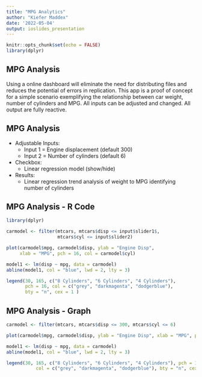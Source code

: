 ---
title: "MPG Analytics"
author: "Kiefer Maddex"
date: '2022-05-04'
output: ioslides_presentation
---

```{r setup, include=FALSE}
knitr::opts_chunk$set(echo = FALSE)
library(dplyr)
```

## MPG Analysis
Using a online dashboard will eliminate the need for distributing files and reduces the potential of errors in replication. This app is a proof of concept for a simple scenario exemplifying the relationship between car weight, number of cylinders and MPG. All inputs can be adjusted and changed. All output are fully reactive.


## MPG Analysis
- Adjustable Inputs:
  - Input 1 = Engine displacement (default 300)
  - Input 2 = Number of cylinders (default 6)
  
- Checkbox: 
  - Linear regression model (show/hide)
  
- Results: 
  - Linear regression trend analysis of weight to MPG identifying number of cylinders


## MPG Analysis - R Code

```{r cars, echo = TRUE, eval = FALSE}
library(dplyr)

carmodel <- filter(mtcars, mtcars$disp <= input$slider1$, 
                   mtcars$cyl <= input$slider2)

plot(carmodel$mpg, carmodel$disp, ylab = "Engine Disp", 
     xlab = "MPG", pch = 16, col = carmodel$cyl)

model1 <- lm(disp ~ mpg, data = carmodel)
abline(model1, col = "blue", lwd = 2, lty = 3)

legend(30, 165, c("8 Cylinders", "6 Cylinders", "4 Cylinders"), 
       pch = 16, col = c("grey", "darkmagenta", "dodgerblue"), 
       bty = "n", cex = 1 )
```

## MPG Analysis - Graph

```{r output}
carmodel <- filter(mtcars, mtcars$disp <= 300, mtcars$cyl <= 6)

plot(carmodel$mpg, carmodel$disp, ylab = "Engine Disp", xlab = "MPG", pch = 16, col = carmodel$cyl)

model1 <- lm(disp ~ mpg, data = carmodel)
abline(model1, col = "blue", lwd = 2, lty = 3)

legend(30, 165, c("8 Cylinders", "6 Cylinders", "4 Cylinders"), pch = 16,
           col = c("grey", "darkmagenta", "dodgerblue"), bty = "n", cex = 1 )
```

